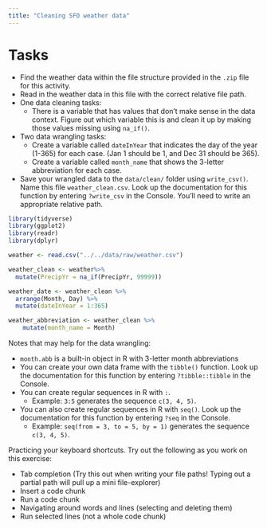 ```yaml
---
title: "Cleaning SFO weather data"
---
```


# Tasks

- Find the weather data within the file structure provided in the `.zip` file for this activity.
- Read in the weather data in this file with the correct relative file path.
- One data cleaning tasks:
    - There is a variable that has values that don't make sense in the data context. Figure out which variable this is and clean it up by making those values missing using `na_if()`.
- Two data wrangling tasks:
    - Create a variable called `dateInYear` that indicates the day of the year (1-365) for each case. (Jan 1 should be 1, and Dec 31 should be 365).
    - Create a variable called `month_name` that shows the 3-letter abbreviation for each case.
- Save your wrangled data to the `data/clean/` folder using `write_csv()`. Name this file `weather_clean.csv`. Look up the documentation for this function by entering `?write_csv` in the Console. You'll need to write an appropriate relative path.

```r
library(tidyverse)
library(ggplot2)
library(readr)
library(dplyr)

weather <- read.csv("../../data/raw/weather.csv")
```

```r
weather_clean <- weather%>% 
  mutate(PrecipYr = na_if(PrecipYr, 99999))
```

```r
weather_date <- weather_clean %>% 
  arrange(Month, Day) %>% 
  mutate(dateInYear = 1:365)
```

```r
weather_abbreviation <- weather_clean %>%
    mutate(month_name = Month)


```

Notes that may help for the data wrangling:

- `month.abb` is a built-in object in R with 3-letter month abbreviations
- You can create your own data frame with the `tibble()` function. Look up the documentation for this function by entering `?tibble::tibble` in the Console.
- You can create regular sequences in R with `:`.
    - Example: `3:5` generates the sequence `c(3, 4, 5)`.
- You can also create regular sequences in R with `seq()`. Look up the documentation for this function by entering `?seq` in the Console.
    - Example: `seq(from = 3, to = 5, by = 1)` generates the sequence `c(3, 4, 5)`.



Practicing your keyboard shortcuts. Try out the following as you work on this exercise:

- Tab completion (Try this out when writing your file paths! Typing out a partial path will pull up a mini file-explorer)
- Insert a code chunk
- Run a code chunk
- Navigating around words and lines (selecting and deleting them)
- Run selected lines (not a whole code chunk)
